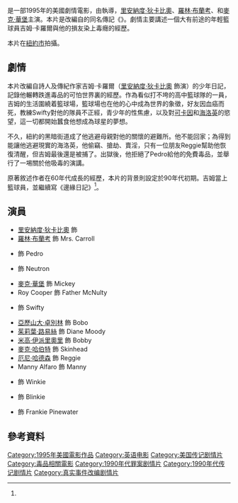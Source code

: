 {{expand|time=2014-10-05T12:52:10+00:00}}
{{noteTA
|T=zh-hk:邊緣日記;zh-tw:赤子本色;zh-cn:边缘日记;
|G1=Show
|1=zh-hk:邊緣日記;zh-tw:赤子本色;zh-cn:边缘日记;
}}
{{Infobox film
| name           = 邊緣日記
| original_name = ''The Basketball Diaries''
| image          = The Basketball Diaries Poster.jpg
| director       = {{link-en|史考特·卡爾維特|Scott Kalvert}}
| producer       = {{link-en|利茲·海勒|Liz Heller}}<br />John Bard Manulis
| writer         = {{link-en|吉姆·卡羅爾|Jim Carroll}}{{small|(小說)}}<br />Bryan Goluboff{{small|(劇本)}}
| starring       = [[里安納度·狄卡比奧|里安納度·狄卡比奧]]<br />{{link-en|布魯諾·柯比|Bruno Kirby}}<br />[[羅林·布蘭考|羅林·布蘭考]]<br />[[厄尼·哈德森|厄尼·哈德森]]<br />{{link-en|Patrick McGaw|Patrick McGaw}}<br />{{link-en|詹姆斯·馬迪歐|James Madio}}<br />[[麥克·華堡|麥克·華堡]]
| music          = {{link-en|葛拉姆·李維|Graeme Revell}}
| cinematography = {{link-en|大衛·菲利浦斯|David Phillips (cinematographer)}}
| editing        = Dana Congdon
| studio         = [[小島唱片|小島唱片]]
| distributor    = [[新線影業|新線影業]]
| released       = {{Film date|1995|01|27|[[辛丹斯電影節|辛丹斯電影節]]|1995|04|21|美國}}
| runtime        = 104分鐘
| country        = 美國
| language       = 英語
| gross          = $2,424,439<ref name="boxofficemojo1995">{{cite web |url=http://www.boxofficemojo.com/movies/?id=basketballdiaries.htm |title=The Basketball Diaries (1995) |publisher=Box Office Mojo |date=1995-05-16 |accessdate=2017-05-22 |archive-date=2017-11-13 |archive-url=https://web.archive.org/web/20171113002335/http://www.boxofficemojo.com/movies/?id=basketballdiaries.htm |dead-url=no }}</ref>
| cn_name = 边缘日记
| hk_name = 邊緣日記
| tw_name = 赤子本色
}}

{{作品名稱|name=''The Basketball Diaries''|hk=邊緣日記|tw=赤子本色|equiv-cn=hk}}是一部1995年的美國劇情電影，由{{link-en|史考特·卡爾維特|Scott Kalvert}}執導，[[里安納度·狄卡比奧|里安納度·狄卡比奧]]、[[羅林·布蘭考|羅林·布蘭考]]、{{link-en|詹姆斯·馬迪歐|James Madio}}和[[麥克·華堡|麥克·華堡]]主演。本片是改編自{{link-en|吉姆·卡羅爾|Jim Carroll}}的同名傳記《{{link-en|邊緣日記 (回憶錄)|The Basketball Diaries|邊緣日記}}》。劇情主要講述一個大有前途的年輕籃球員吉姆·卡羅爾與他的損友染上毒癮的經歷。

本片在[[紐約市|紐約市]]拍攝。

==劇情==
本片改編自詩人及傳紀作家吉姆·卡羅爾（[[里安納度·狄卡比奧|里安納度·狄卡比奧]] 飾演）的少年日記，記錄他輾轉跌進毒品的可怕世界裏的經歷。作為看似打不垮的高中籃球隊的一員，吉姆的生活圍繞着籃球場，籃球場也在他的心中成為世界的象徵，好友因血癌而死，教練Swifty對他的隊員不正經，青少年的性焦慮，以及對[[可卡因|可卡因]]和[[海洛英|海洛英]]的慾望，這一切都開始蠶食他想成為球星的夢想。

不久，紐約的黑暗街道成了他逃避母親對他的關懷的避難所。他不能回家；為得到能讓他逃避現實的海洛英，他偷竊、搶劫、賣淫，只有一位朋友Reggie幫助他恢復清醒，但吉姆最後還是被捕了。出獄後，他拒絕了Pedro給他的免費毒品，並舉行了一埸關於他吸毒的演講。

原著敘述作者在60年代成長的經歷，本片的背景則設定於90年代初期。吉姆當上籃球員，並繼續寫《邊緣日記》<ref name="boxofficemojo1995"/>。

== 演員 ==
* [[里安納度·狄卡比奧|里安納度·狄卡比奧]] 飾 {{link-en|吉姆·卡羅爾|Jim Carroll}}
* [[羅林·布蘭考|羅林·布蘭考]] 飾 Mrs. Carroll
* {{link-en|詹姆斯·馬迪歐|James Madio}} 飾 Pedro
* {{link-en|Patrick McGaw|Patrick McGaw}} 飾 Neutron
* [[麥克·華堡|麥克·華堡]] 飾 Mickey
* Roy Cooper 飾 Father McNulty
* {{link-en|布魯諾·柯比|Bruno Kirby}} 飾 Swifty
* [[亞歷山大·卓別林|亞歷山大·卓別林]] 飾 Bobo
* [[茱莉葉·路易絲|茱莉葉·路易絲]] 飾 Diane Moody
* [[米高·伊派里奧里|米高·伊派里奧里]] 飾 Bobby
* [[麥克·哈伯特|麥克·哈伯特]] 飾 Skinhead
* [[厄尼·哈德森|厄尼·哈德森]] 飾 Reggie
* Manny Alfaro 飾 Manny
* {{link-en|辛西亞·丹尼爾|Cynthia Daniel}} 飾 Winkie
* {{link-en|布蘭妮·丹尼|Brittany Daniel}} 飾 Blinkie
* {{link-en|吉姆·卡羅爾|Jim Carroll}} 飾 Frankie Pinewater

== 參考資料 ==
{{reflist}}

{{DEFAULTSORT:Basketball Diaries, The}}
[[Category:1995年美國電影作品|Category:1995年美國電影作品]]
[[Category:英语电影|Category:英语电影]]
[[Category:美国传记剧情片|Category:美国传记剧情片]]
[[Category:毒品相關電影|Category:毒品相關電影]]
[[Category:1990年代罪案剧情片|Category:1990年代罪案剧情片]]
[[Category:1990年代传记剧情片|Category:1990年代传记剧情片]]
[[Category:真实事件改编剧情片|Category:真实事件改编剧情片]]
